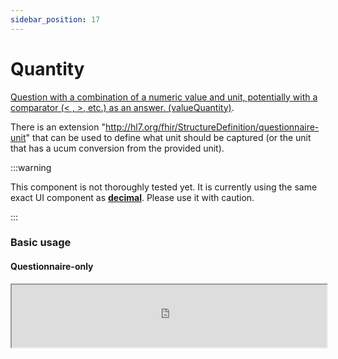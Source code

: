 ```yaml
---
sidebar_position: 17
---
```



# Quantity

[Question with a combination of a numeric value and unit, potentially with a comparator (< , >, etc.) as an answer. (valueQuantity)](https://hl7.org/fhir/r4/codesystem-item-type.html#item-type-quantity).

There is an extension "http://hl7.org/fhir/StructureDefinition/questionnaire-unit" that can be used to define what unit should be captured (or the unit that has a ucum conversion from the provided unit).

:::warning

This component is not thoroughly tested yet. It is currently using the same exact UI component as **[decimal](/docs/components/decimal)**. Please use it with caution.

:::

### Basic usage

#### Questionnaire-only

<IframeContainer storyUrl="https://smartforms.csiro.au/storybook/index.html?path=/story/component-itemtype-quantity--quantity-basic">
  <iframe
    src="https://smartforms.csiro.au/storybook/iframe.html?args=&id=component-itemtype-quantity--quantity-basic"
    width="100%"
    height="100"
  />
</IframeContainer>{' '}

### SDC Supported extensions

| Code                 | Usage                                                                                                                                                         |
| -------------------- | ------------------------------------------------------------------------------------------------------------------------------------------------------------- |
| variable             | http://hl7.org/fhir/StructureDefinition/variable                                                                                                              |
| initialExpression    | http://hl7.org/fhir/uv/sdc/StructureDefinition/sdc-questionnaire-initialExpression<br/>- InitialExpression should evaluate to a integer or decimal value.     |
| calculatedExpression | http://hl7.org/fhir/uv/sdc/StructureDefinition/sdc-questionnaire-calculatedExpression<br/>- CalculatedExpression should evaluate to integer or decimal value. |
| enableWhenExpression | http://hl7.org/fhir/uv/sdc/StructureDefinition/sdc-questionnaire-enableWhenExpression                                                                         |
| hidden               | http://hl7.org/fhir/StructureDefinition/questionnaire-hidden                                                                                                  |
| entryFormat          | http://hl7.org/fhir/StructureDefinition/entryFormat                                                                                                           |
| required             | item.required                                                                                                                                                 |
| repeats              | item.repeats                                                                                                                                                  |
| readOnly             | item.readOnly                                                                                                                                                 |
| maxLength            | item.maxLength                                                                                                                                                |
| minLength            | http://hl7.org/fhir/StructureDefinition/minLength                                                                                                             |
| regex                | http://hl7.org/fhir/StructureDefinition/regex                                                                                                                 |
| minValue             | http://hl7.org/fhir/StructureDefinition/minValue                                                                                                              |
| maxValue             | http://hl7.org/fhir/StructureDefinition/maxValue                                                                                                              |
| maxDecimalPlaces     | http://hl7.org/fhir/StructureDefinition/maxDecimalPlaces                                                                                                      |
| initial              | item.initial                                                                                                                                                  |
| enableWhen           | item.enableWhen                                                                                                                                               |
| enableBehavior       | item.enableBehavior                                                                                                                                           |
| text                 | item.text                                                                                                                                                     |
